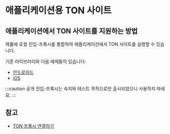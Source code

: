 # 애플리케이션용 TON 사이트

## 애플리케이션에서 TON 사이트를 지원하는 방법

제품에 로컬 진입-프록시를 통합하여 애플리케이션에서 TON 사이트를 실행할 수 있습니다.

기존 라이브러리와 다음 예제들이 있습니다:

- [안드로이드](https://github.com/andreypfau/tonutils-proxy-android-example)
- [iOS](https://github.com/ton-blockchain/ton-proxy-swift)

:::caution
공개 진입-프록시는 숙지와 테스트 목적으로만 출시되었으니 사용하지 마세요.
:::

## 참고

- [TON 프록시 연결하기](/v3/guidelines/web3/ton-proxy-sites/connect-with-ton-proxy)
